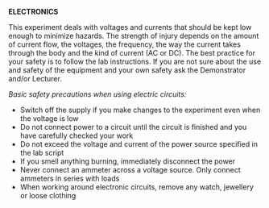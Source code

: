 **ELECTRONICS**\

This experiment deals with voltages and currents that should be kept low enough to minimize hazards. The strength of injury depends on the amount of current flow, the voltages, the frequency, the way the current takes through the body and the kind of current (AC or DC). The best practice for your safety is to follow the lab instructions. If you are not sure about the use and safety of the equipment and your own safety ask the Demonstrator and/or Lecturer. \

_Basic safety precautions when using electric circuits:_\

-	Switch off the supply if you make changes to the experiment even when the voltage is low
-	Do not connect power to a circuit until the circuit is finished and you have carefully checked your work
-	Do not exceed the voltage and current of the power source specified in the lab script
-	If you smell anything burning, immediately disconnect the power 
-	Never connect an ammeter across a voltage source. Only connect ammeters in series with loads
-	When working around electronic circuits, remove any watch, jewellery or loose clothing

